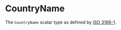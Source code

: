 # CountryName

The `CountryName` scalar type as defined by
[ISO 3166-1](https://en.wikipedia.org/wiki/ISO_3166-1_alpha-2).
